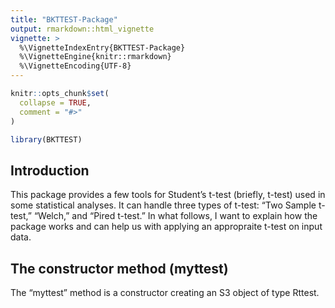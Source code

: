 ```yaml
---
title: "BKTTEST-Package"
output: rmarkdown::html_vignette
vignette: >
  %\VignetteIndexEntry{BKTTEST-Package}
  %\VignetteEngine{knitr::rmarkdown}
  %\VignetteEncoding{UTF-8}
---
```


```r
knitr::opts_chunk$set(
  collapse = TRUE,
  comment = "#>"
)
```

```r
library(BKTTEST) 
```

## Introduction
This package provides a few tools for Student's t-test (briefly, t-test) used in
some statistical analyses. It can handle three types of t-test: "Two Sample 
t-test," "Welch," and "Pired t-test." In what follows, I want to explain
how the package works and can help us with applying an appropraite t-test
on input data. 

## The constructor method (myttest)
The "myttest" method is a constructor creating an S3 object of type Rttest.

